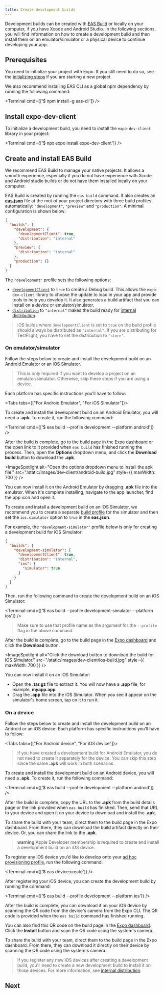 ```yaml
---
title: Create development builds
---
```



Development builds can be created with [EAS Build](/build/introduction/) or locally on your computer, if you have Xcode and Android Studio. In the following sections, you will find information on how to create a development build and then install them on an emulator/simulator or a physical device to continue developing your app.

## Prerequisites

You need to initialize your project with Expo. If you still need to do so, see the [initializing steps](/get-started/create-a-new-app/#initializing-the-project) if you are starting a new project.

We also recommend installing EAS CLI as a global npm dependency by running the following command:

<Terminal cmd={['$ npm install -g eas-cli']} />

## Install expo-dev-client

To initialize a development build, you need to install the `expo-dev-client` library in your project:

<Terminal cmd={['$ npx expo install expo-dev-client']} />

## Create and install EAS Build

We recommend EAS Build to manage your native projects. It allows a smooth experience, especially if you do not have experience with Xcode and Android studio builds or do not have them installed locally on your computer.

EAS Build is created by running the `eas build` command. It also creates an [**eas.json**](https://docs.expo.dev/build/eas-json/) file at the root of your project directory with three build profiles automatically: `"development"`, `"preview"` and `"production"`. A minimal configuration is shown below:

```json eas.json
{
  "builds": {
    "development": {
      "developmentClient": true,
      "distribution": "internal"
    },
    "preview": {
      "distribution": "internal"
    },
    "production": {}
  }
}
```

The `"development"` profile sets the following options:

- [`developmentClient`](/build-reference/eas-json/#developmentclient) to `true` to create a Debug build. This allows the `expo-dev-client` library to choose the update to load in your app and provide tools to help you develop it. It also generates a build artifact that you can install on a device or emulator/simulator.
- [`distribution`](/build-reference/eas-json/#distribution) to `"internal"` makes the build ready for [internal distribution](/build/internal-distribution/).

> iOS builds where `developmentClient` is set to `true` on the build profile should always be distributed as `"internal"`. If you are distributing for TestFlight, you have to set the distribution to `"store"`.

### On emulator/simulator

Follow the steps below to create and install the development build on an Android Emulator or an iOS Simulator.

> This is only required if you want to develop a project on an emulator/simulator. Otherwise, skip these steps if you are using a device.

Each platform has specific instructions you'll have to follow:

<Tabs tabs={["For Android Emulator", "For iOS Simulator"]}>

<Tab>

To create and install the development build on an Android Emulator, you will need a **.apk**. To create it, run the following command:

<Terminal cmd={['$ eas build --profile development --platform android']} />

After the build is complete, go to the build page in the [Expo dashboard](https://expo.dev/accounts/[account]/projects/[project]/builds) or the open link to it provided when `eas build` has finished running the process. Then, open the **Options** dropdown menu, and click the **Download build** button to download the **.apk**.

<ImageSpotlight
  alt="Open the options dropdown menu to install the apk file."
  src="/static/images/dev-client/android-build.jpg"
  style={{ maxWidth: 700 }}
/>

You can now install it on the Android Emulator by dragging **.apk** file into the emulator. When it's complete installing, navigate to the app launcher, find the app icon and open it.

</Tab>

<Tab>

To create and install a development build on an iOS Simulator, we recommend you to create a separate [build profile](/build/eas-json/#build-profiles) for the simulator and then set the `ios.simulator` option to `true` in the **eas.json**.

For example, the `"development-simulator"` profile below is only for creating a development build for iOS Simulator:

```json eas.json
{
  "builds": {
    "development-simulator": {
      "developmentClient": true,
      "distribution": "internal",
      "ios": {
        "simulator": true
      }
    }
  }
}
```

Then, run the following command to create the development build on an iOS Simulator:

<Terminal cmd={['$ eas build --profile development-simulator --platform ios']} />

> Make sure to use that profile name as the argument for the `--profile` flag in the above command.

After the build is complete, go to the build page in the [Expo dashboard](https://expo.dev/accounts/[account]/projects/[project]/builds) and click the **Download** button.

<ImageSpotlight
  alt="Click the download button to download the build for iOS Simulator."
  src="/static/images/dev-client/ios-build.jpg"
  style={{ maxWidth: 700 }}
/>

You can now install it on an iOS Simulator:

- Open the **.tar.gz** file to extract it. You will now have a **.app** file, for example, **myapp.app**.
- Drag the **.app** file into the iOS Simulator. When you see it appear on the simulator's home screen, tap on it to run it.

</Tab>

</Tabs>

### On a device

Follow the steps below to create and install the development build on an Android or an iOS device. Each platform has specific instructions you'll have to follow:

<Tabs tabs={["For Android device", "For iOS device"]}>

<Tab>

> If you have created a development build for Android Emulator, you do not need to create it separately for the device. You can skip this step since the same **.apk** will work in both scenarios.

To create and install the development build on an Android device, you will need a **.apk**. To create it, run the following command:

<Terminal cmd={['$ eas build --profile development --platform android']} />

After the build is complete, copy the URL to the **.apk** from the build details page or the link provided when `eas build` has finished. Then, send that URL to your device and open it on your device to download and install the **.apk**.

To share the build with your team, direct them to the build page in the Expo dashboard. From there, they can download the build artifact directly on their device. Or, you can share the link to the **.apk**.

</Tab>

<Tab>

> **warning** Apple Developer membership is required to create and install a development build on an iOS device.

To register any iOS device you'd like to develop onto your [ad hoc provisioning profile](/build/internal-distribution/#22-configure-app-signing-credentials-for-ios), run the following command:

<Terminal cmd={['$ eas device:create']} />

After registering your iOS device, you can create the development build by running the command:

<Terminal cmd={['$ eas build --profile development --platform ios']} />

After the build is complete, you can download it on your iOS device by scanning the QR code from the device's camera from the Expo CLI. The QR code is provided when the `eas build` command has finished running.

You can also find this QR code on the build page in the [Expo dashboard](https://expo.dev/accounts/[account]/projects/[project]/builds). Click the **Install** button and scan the QR code using the system's camera.

To share the build with your team, direct them to the build page in the Expo dashboard. From there, they can download it directly on their device by scanning the QR code using the system's camera.

> If you register any new iOS devices after creating a development build, you'll need to create a new development build to install it on those devices. For more information, see [internal distribution](/build/internal-distribution/).

</Tab>

</Tabs>

## Next

<BoxLink
  title="Use a development build"
  description="Learn about how to use the development build that you have just installed."
  href="/development/use-development-builds"
/>
